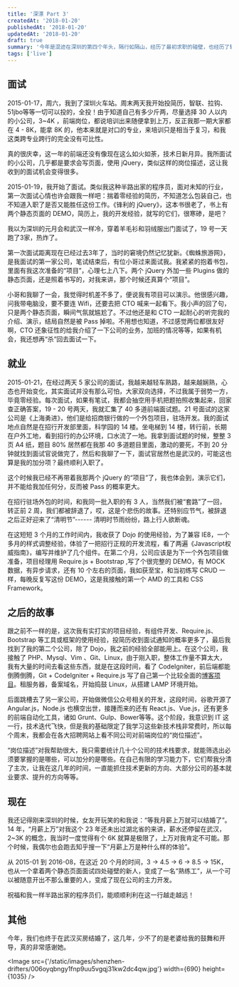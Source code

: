 ```yaml
---
title: '深漂 Part 3'
createdAt: '2018-01-20'
publishedAt: '2018-01-20'
updatedAt: '2018-01-20'
draft: true
summary: '今年是混迹在深圳的第四个年头，隔行如隔山，经历了最初求职的碰壁，也经历了转正前辞退的套路，逐渐从一个只认识 HTML 标签的前端程序员，转变成了能独立撑起整个项目业务的全干工程师... ...（说“全栈”都是骗人的，“全干”才是真实写照）'
tags: ['live']
---
```


## 面试

2015-01-17，周六，我到了深圳火车站。周末两天我开始投简历，智联、拉钩、51jbo等等一切可以投的，全投！由于知道自己有多少斤两，尽量选择 30 人以内的小公司，3~4K ，前端岗位，都说培训出来随便拿到上万，反正我那一期大家都在 4 - 8K，能拿 8K 的，他本来就是对口的专业，来培训只是相当于复习，和我这类跨专业跨行的完全没有可比性。

真的很庆幸，这一年的前端还没有像现在这么如火如荼，技术日新月异。我所面试的小公司，几乎都是要求会写页面，使用 jQuery，类似这样的岗位描述，这让我收到的面试机会变得很多。

2015-01-19，我开始了面试。类似我这种半路出家的程序员，面对未知的行业，第一次面试心情也许会跟我一样吧：揣着零经验的简历，不知道怎么包装自己，也不知道入职了是否又能胜任这份工作。《锋利的 jQuery》，这本书很老了，书上有两个静态页面的 DEMO，简历上，我的开发经验，就写的它们，很寒碜，是吧？

我以为深圳的元月会和武汉一样冷，穿着羊毛衫和羽绒服出门面试了，19 号一天跑了3家，热炸了。

第一次面试距离现在已经过去3年了，当时的窘境仍然记忆犹新。《蜘蛛旅游网》，是我面试的第一家公司，笔试结束后，有位小哥过来面试我。我紧紧的抱着书包，里面有我这次准备的“项目”，心理七上八下。两个 jQuery 外加一些 Plugins 做的静态页面，还是照着书写的，对我来讲，那个时候还真算个“项目”。

小哥和我聊了一会，我觉得时机差不多了，便说我有项目可以演示。他很感兴趣，问我带电脑没，要不要连 Wifi，还要去把 CTO 喊来一起看下。我小声的回了句，只是两个静态页面，瞬间气氛就尴尬了。不过他还是和 CTO 一起耐心的听完我的介绍、演示，结局自然是被 Pass 掉啦。不用想也知道，不过感觉两位都很友好啊，CTO 还象征性的给我介绍了一下公司的业务，加班的情况等等，如果有机会，我还想再“杀”回去面试一下。

## 就业

2015-01-21，在经过两天 5 家公司的面试，我越来越轻车熟路，越来越娴熟，心态也开始变化，其实面试并没有那么可怕，大家双向选择，不过我属于弱势一方，毕竟零经验。每次面试，如果有笔试，我都会抽空用手机把题拍照收集起来，回家查正确答案，19 - 20 号两天，我就汇集了 40 多道前端面试题。21 号面试的这家公司是《上海勇进》，他们是给招商银行做的一个外包项目，驻场开发。我的面试地点自然是在招行开发部里面，科学园的 14 楼。坐电梯到 14 楼，转行前，长期在户外工地，看到招行的办公环境，口水流了一地。我拿到面试题的时候，整整 3 页 A4 纸，题目 80% 居然都在我那 40 多道题目里面，激动的要死，不到 20 分钟就找到面试官说做完了，然后和我聊了一下，面试官居然也是武汉的，可能这也算是我的加分项？最终顺利入职了。

这个时候我已经不再带着我那两个 jQuery 的“项目”了，我也体会到，演示它们，并不能给我加任何分，反而被 Pass 的概率更大。

在招行驻场外包的时间，和我同一批入职的有 3 人，当然我们被“套路”了一回，转正前 2 周，我们都被辞退了，哎，这是个悲伤的故事。还特别应节气，被辞退之后正好迎来了“清明节”------ 清明时节雨纷纷，路上行人欲断魂。

在这短短 3 个月的工作时间内，我收获了 Dojo 的使用经验，为了兼容 IE8，一个多月的样式调整经验，体验了一把招行正规的开发流程，看了两遍《Javascript权威指南》，编写并维护了几个组件。在第二个月，公司应该是为下一个外包项目做准备，项目经理用 Require.js + Bootstrap ,写了个很完整的 DEMO，有 MOCK 数据，有异步请求，还有 10 个左右的页面，我如获至宝，和当初练写 CRUD 一样，每晚反复写这份 DEMO，这是我接触的第一个 AMD 的工具和 CSS Framework。

## 之后的故事

跟之前不一样的是，这次我有实打实的项目经验，有组件开发、Require.js、Bootstrap 等工具或框架的使用经验，投简历收到面试通知的概率更多了，最后我找到了我的第二个公司，除了 Dojo，我之前的经验全部能用上。在这个公司，我接触了 PHP、Mysql、Vim 、Git、Linux，由于刚入职，整体工作量不算太大，我有大量的时间去看这些东西，就是在这段时间，看了 CodeIgniter，前后端都能倒腾倒腾，Git + CodeIgniter + Require.js 写了自己第一个比较全面的[博客项目](https://gitee.com/nir_passion/lovechun)。租服务器，备案域名，开始捣鼓 Linux，从搭建 LAMP 环境开始。

后面跳槽去了另一家公司，开始做微信公众号相关的开发，这段时间，谷歌开源了 Angular.js，Node.js 也横空出世，接踵而来的还有 React.js、Vue.js，还有更多的前端自动化工具，诸如 Grunt、Gulp、Bower等等。这个阶段，我意识到 IT 这一行，技术迭代飞快，但是我的基础限定了我学习这些新技术栈非常费时，所以每个周末，我都会在各大招聘网站上看不同公司对前端岗位的“岗位描述”。

“岗位描述”对我帮助很大，我只需要统计几十个公司的技术栈要求，就能筛选出必须要掌握的是哪些，可以加分的是哪些。在自己有限的学习能力下，它们帮我分清了主次，让我在这几年的时间，一直能抓住技术更新的方向、大部分公司的基本就业要求、提升的方向等等。

## 现在

我还记得刚来深圳的时候，女友开玩笑的和我说：“等我月薪上万就可以结婚了”。14 年，“月薪上万”对我这个 23 年还未出过湖北省的来讲，薪水还停留在武汉，2~3K 的概念，我当时一度觉得有个 6K 就算是极限了，上万对我肯定不可能。那个时候，我偶尔也会跑去知乎搜一下“月薪上万是种什么样的体验”。

从 2015-01 到 2016-08，在这近 20 个月的时间，3 -> 4.5 -> 6 -> 8.5 -> 15K，也从一个拿着两个静态页面面试四处碰壁的新人，变成了一名“熟练工”，从一个可以被随意开出不那么重要的人，变成了现在公司的主力开发。

祝福和我一样半路出家的程序员们，能顺顺利利在这一行越走越远！

## 其他

今年，我们也终于在武汉买房结婚了，这几年，少不了的是老婆给我的鼓舞和开导，真的非常感谢她。

<Image src={'/static/images/shenzhen-drifters/006oyqbngy1fnp9uu5vgqj31kw2dc4qw.jpg'} width={690} height={1035} />
